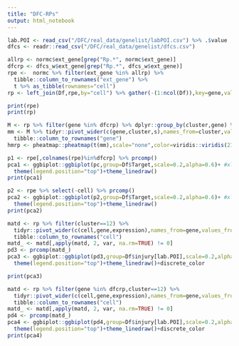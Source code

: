 ```yaml
---
title: "DFC-RPs"
output: html_notebook
---
```



```r
lab.POI <- read_csv("/DFC/real_data/genelist/labPOI.csv") %>% .$value
dfcs <- readr::read_csv("/DFC/real_data/genelist/dfcs.csv")
```

```r
allrp <- normc$ext_gene[grep("Rp.*", normc$ext_gene)]
dfcrp <- dfcs_w$ext_gene[grep("Rp.*", dfcs_w$ext_gene)]
rpe <-  normc %>% filter(ext_gene %in% allrp) %>% 
  tibble::column_to_rownames("ext_gene") %>%
  t %>% as_tibble(rownames="cell")
rp <- left_join(Df,rpe,by="cell") %>% gather(-(1:ncol(Df)),key=gene,value=expression)

print(rpe)
print(rp)
```

```r
M <- rp %>% filter(gene %in% dfcrp) %>% dplyr::group_by(cluster,gene) %>% dplyr::summarise(s=mean(expression))
mm <- M %>% tidyr::pivot_wider(c(gene,cluster,s),names_from=cluster,values_from=s) %>%
  tibble::column_to_rownames("gene")
hmrp <- pheatmap::pheatmap(t(mm),scale="none",color=viridis::viridis(21),border_color = NA)
```


```r
p1 <- rpe[,colnames(rpe)%in%dfcrp] %>% prcomp()
pca1 <- ggbiplot::ggbiplot(pc,group=Df$Target,scale=0.2,alpha=0.6)+ #xlim(-3,5) +
  theme(legend.position="top")+theme_linedraw()
print(pca1)
``` 

```r
p2 <- rpe %>% select(-cell) %>% prcomp()
pca2 <- ggbiplot::ggbiplot(p2,group=Df$Target,scale=0.2,alpha=0.6)+ #xlim(-3,5) +
  theme(legend.position="top")+theme_linedraw()
print(pca2)
``` 

```r
matd <- rp %>% filter(cluster==12) %>%
  tidyr::pivot_wider(c(cell,gene,expression),names_from=gene,values_from=expression,values_fill=0) %>%
  tibble::column_to_rownames("cell")
matd_ <- matd[,apply(matd, 2, var, na.rm=TRUE) != 0]
pd3 <- prcomp(matd_)
pca3 <- ggbiplot::ggbiplot(pd3,group=Df$injury[lab.POI],scale=0.2,alpha=0.6)+ #xlim(-3,5) +
  theme(legend.position="top")+theme_linedraw()+discrete_color

print(pca3)
```

```r
matd <- rp %>% filter(gene %in% dfcrp,cluster==12) %>%
  tidyr::pivot_wider(c(cell,gene,expression),names_from=gene,values_from=expression,values_fill=0) %>%
  tibble::column_to_rownames("cell")
matd_ <- matd[,apply(matd, 2, var, na.rm=TRUE) != 0]
pd4 <- prcomp(matd_)
pca4 <- ggbiplot::ggbiplot(pd4,group=Df$injury[lab.POI],scale=0.2,alpha=0.6)+ #xlim(-3,5) +
  theme(legend.position="top")+theme_linedraw()+discrete_color
print(pca4)
```

